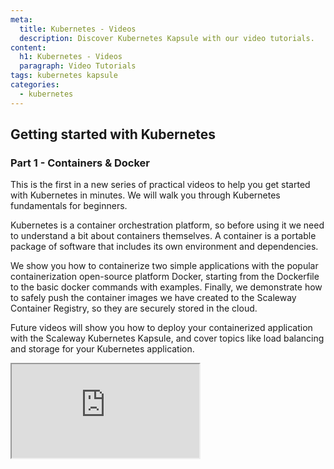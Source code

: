 ```yaml
---
meta:
  title: Kubernetes - Videos
  description: Discover Kubernetes Kapsule with our video tutorials.
content:
  h1: Kubernetes - Videos
  paragraph: Video Tutorials
tags: kubernetes kapsule
categories:
  - kubernetes
---
```



## Getting started with Kubernetes

### Part 1 - Containers & Docker

This is the first in a new series of practical videos to help you get started with Kubernetes in minutes. We will walk you through Kubernetes fundamentals for beginners.

Kubernetes is a container orchestration platform, so before using it we need to understand a bit about containers themselves. A container is a portable package of software that includes its own environment and dependencies.

We show you how to containerize two simple applications with the popular containerization open-source platform Docker, starting from the Dockerfile to the basic docker commands with examples. Finally, we demonstrate how to safely push the container images we have created to the Scaleway Container Registry, so they are securely stored in the cloud.

Future videos will show you how to deploy your containerized application with the Scaleway Kubernetes Kapsule, and cover topics like load balancing and storage for your Kubernetes application.

<Iframe src="https://www.youtube.com/embed/zgxcCcKnXR0" title="YouTube video player" />

<Message type="tip">
    A written tutorial version of this video is [also available](/tutorials/get-started-containers-docker/)
</Message>

### Part 2 - Deploying an app with Kapsule

This is the second in a series of practical video tutorials to help users get started with Kubernetes in minutes. We walk you through Kubernetes fundamentals for beginners.

In this video, we show you how to deploy a containerized application with the Scaleway Kubernetes Kapsule.

First, we review some key Kubernetes terminology (including pools, nodes, and pods) and then demonstrate how to create a Kubernetes Kapsule via the Scaleway console.

Next, we show you how to install kubectl, so you can connect to your cluster from the command line of your local machine, and how to create an Image Pull Secret for your cluster.

We then demonstrate how to deploy the containerized application (via the image created in the first video) to your Kapsule cluster. As a little extra, at the end we show how to use the k8s NodePort service to expose a port on the cluster’s nodes, so you can test that the application is running at its endpoint.

Future videos will cover topics like load balancing and storage for your Kubernetes application.

<Iframe src="https://www.youtube.com/embed/R5CwAq1a0Og" title="YouTube video player" />

<Message type="tip">
    A written tutorial version of this video is [also available](/tutorials/get-started-deploy-kapsule/)
</Message>


### Part 3 - Load Balancers

This is the third in a series of practical video tutorials to help users get started with Kubernetes in minutes. We walk you through Kubernetes fundamentals for beginners.

In this video, we explain why you should add a load balancer service to your Scaleway Kubernetes Kapsule, and walk you through how to do it.

First, we recap what we did in the previous two videos, and then look at why we should replace our NodeBalancer service from the last video with a LoadBalancer service.
Next, we show you how to create your LoadBalancer service with a YAML manifest and `kubectl`. The CloudController in the control plane takes care of creating your external Scaleway Load Balancer.

We then demonstrate how to find the external IP of your Load Balancer, either via the Scaleway console or by using `kubectl`, and how to check out your cluster's application using this IP address.

The next and last video in this series will take a look at adding persistent storage for your cluster.

<Iframe src="https://www.youtube.com/embed/W3gPUQ_ELEo" title="YouTube video player" />

<Message type="tip">
    A written tutorial version of this video is [also available](/tutorials/get-started-kubernetes-loadbalancer/)
</Message>

### Part 4 - Storage

This is the fourth in a series of practical video tutorials to help users get started with Kubernetes in minutes. We walk you through Kubernetes fundamentals for beginners. 

In this video, we explain when and how to add storage to your Scaleway Kubernetes Kapsule, and walk you through how to do it.

First, we recap what we did in the previous three videos, and explore some key concepts related to Kubernetes and storage, including persistent vs system volumes, stateful vs stateless applications, storage classes, CSI, persistent volumes and persistent volume claims and StatefulSets.

Next, we show you how to create a StatefulSet object with its own Scaleway Block Storage volumes, using a yaml manifest and kubectl. The CSI takes care of provisioning the storage from Scaleway.

We then demonstrate how to view your newly created Block Storage volumes in the console, and witness how the volumes can reattach themselves to the pods of the StatelessSet, even if the pods are temporarily destroyed.

<Iframe src="https://www.youtube.com/embed/OAR_3Fuwtw0" title="YouTube video player" />

<Message type="tip">
    A written tutorial version of this video is [also available](/tutorials/get-started-kubernetes-storage/)
</Message>

---

## General Kubernetes videos

### Introduction to Kubernetes

In this video, you will learn the general architecture of Kubernetes and the added value of containers. In addition, we will highlight the problems that Kubernetes can solve and guide you through the basic objects of Kubernetes.

<Iframe src="https://www.youtube.com/embed/sQqexlOcgp4" title="YouTube video player" />

### Understand, verify, and act on the security of your Kubernetes clusters

In this video, you will learn how we built our managed Kubernetes product and what is the lifecycle of a cluster. In addition, we will talk about the challenges related to running Kubernetes inside Kubernetes.

<Iframe src="https://www.youtube.com/embed/9HpXdlc60d4" title="YouTube video player" />

### The magic behind Scaleway's managed Kubernetes

In this video, dive into the magic behind Scaleway's managed Kubernetes. You can learn how we made a managed Kubernetes product and how this product works. Additionally, we take a look at the lifecycle of a cluster, and the challenges related to running Kubernetes inside Kubernetes.

<Iframe src="https://www.youtube.com/embed/xTV_whRZG58" title="YouTube video player" />